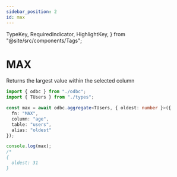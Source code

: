 ```yaml
---
sidebar_position: 2
id: max
---
```


  TypeKey,
  RequiredIndicator,
  HighlightKey,
} from "@site/src/components/Tags";

# MAX

Returns the largest value within the selected column

```ts
import { odbc } from "./odbc";
import { TUsers } from "./types";

const max = await odbc.aggregate<TUsers, { oldest: number }>({
  fn: "MAX",
  column: "age",
  table: "users",
  alias: "oldest"
});

console.log(max);
/*
{
  oldest: 31
}
```
